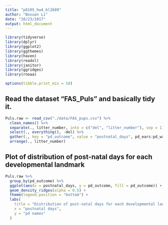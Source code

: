 ```yaml
---
title: "p8105_hw4_bl2689"
author: "Boxuan Li"
date: "10/23/2017"
output: html_document
---
```


```r
library(tidyverse)
library(dplyr)
library(ggplot2)
library(ggthemes)
library(haven)
library(readxl)
library(janitor)
library(ggridges)
library(rnoaa)

options(tibble.print_min = 10)
```

## Read the dataset "FAS_Puls" and basically tidy it.
```r
Puls.raw <- read_csv("./data/FAS_pups.csv") %>%
  clean_names() %>%
  separate(., litter_number, into = c("del", "litter_number"), sep = 1) %>%
  select(., everything(), -del) %>%
  gather(., key = "pd_outcome", value = "postnatal_days", pd_ears:pd_walk, na.rm = T) %>%
  arrange(., litter_number)
```

## Plot of distribution of post-natal days for each developmental landmark
```r
Puls.raw %>% 
  group_by(pd_outcome) %>% 
  ggplot(aes(x = postnatal_days, y = pd_outcome, fill = pd_outcome)) +
  geom_density_ridges(alpha = 0.5) +
  theme(legend.position = "bottom") +
  labs(
    title = "Distribution of post-natal days for each developmental landmark",
    x = "postnatal days",
    y = "pd names"
  )
```